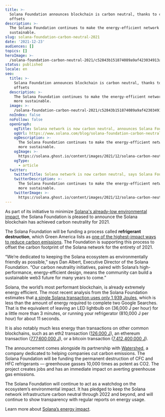 ```yaml
---
title: >-
  Solana Foundation announces blockchain is carbon neutral, thanks to carbon
  offsets
description: >-
  The Solana Foundation continues to make the energy-efficient network even more
  sustainable.
slug: solana-foundation-carbon-neutral-2021
date: '2021-12-23'
audiences: []
topics: []
heroImage: >-
  /solana-foundation-carbon-neutral-2021/c52843b151874089a9af423034913a02.png
status: published
locale: en
seo:
  title: >-
    Solana Foundation announces blockchain is carbon neutral, thanks to carbon
    offsets
  description: >-
    The Solana Foundation continues to make the energy-efficient network even
    more sustainable.
  image: >-
    /solana-foundation-carbon-neutral-2021/c52843b151874089a9af423034913a02.png
  noIndex: false
  noFollow: false
  openGraph:
    ogTitle: Solana network is now carbon neutral, announces Solana Foundation
    ogUrl: https://www.solana.com/blog/solana-foundation-carbon-neutral-2021
    ogDescription: >-
      The Solana Foundation continues to make the energy-efficient network even
      more sustainable.
    ogImage: >-
      https://solana.ghost.io/content/images/2021/12/solana-carbon-neutral-2021.png
    ogType:
      - article
  twitter:
    twitterTitle: Solana network is now carbon neutral, says Solana Foundation
    twitterDescription: >-
      The Solana Foundation continues to make the energy-efficient network even
      more sustainable.
    twitterImage: >-
      https://solana.ghost.io/content/images/2021/12/solana-carbon-neutral-2021.png
---
```


As part of its initiative to minimize [Solana's already-low environmental impact](https://solana.com/news/solana-energy-usage-report-november-2021/?ref=solana.ghost.io), the Solana Foundation is pleased to announce the Solana blockchain has achieved carbon neutrality for 2021.

The Solana Foundation will be funding a process called **refrigerant destruction**, which Green America lists as [one of the highest-impact ways to reduce carbon emissions](https://www.greenamerica.org/climate-change-100-reasons-hope/top-10-solutions-reverse-climate-change?ref=solana.ghost.io). The Foundation is supporting this process to offset the carbon footprint of the Solana network for the entirety of 2021.

“We’re dedicated to keeping the Solana ecosystem as environmentally friendly as possible,” says Dan Albert, Executive Director of the Solana Foundation. “Our carbon neutrality initiatives, paired with Solana’s high-performance, energy-efficient design, means the community can build a sustainable web3 future for many years to come.”

Solana, the world’s most performant blockchain, is already extremely energy efficient. The most recent analysis from the Solana Foundation estimates that [a single Solana transaction uses only 1,939 Joules](https://docs.google.com/document/d/1gzRfoZwmODYRqv5170fuUaf-GXHHbpeYBU6r95YZjzs/edit?usp=sharing&ref=solana.ghost.io), which is less than the amount of energy required to complete two Google Searches. That is the equivalent of leaving an LED lightbulb on (36,000 J per hour) for a little more than 3 minutes, or running your refrigerator (810,000 J per hour) for about 11 seconds.

It is also notably much less energy than transactions on other common blockchains, such as an eth2 transaction ([126,000 J](https://blog.ethereum.org/2021/05/18/country-power-no-more/?ref=solana.ghost.io)), an ethereum transaction ([777,600,000 J](https://blog.ethereum.org/2021/05/18/country-power-no-more/?ref=solana.ghost.io)), or a bitcoin transaction ([7,412,400,000 J](https://digiconomist.net/bitcoin-energy-consumption?ref=solana.ghost.io)).

The announcement comes alongside its partnership with [Watershed](https://watershedclimate.com/?ref=solana.ghost.io), a company dedicated to helping companies cut carbon emissions. The Solana Foundation will be funding the permanent destruction of CFC and HFC refrigerants — greenhouse gasses 10,000 times as potent as CO2. The project creates jobs and has an immediate impact on averting greenhouse gas emissions.

The Solana Foundation will continue to act as a watchdog on the ecosystem’s environmental impact. It has pledged to keep the Solana network infrastructure carbon neutral through 2022 and beyond, and will continue to show transparency with regular reports on energy usage.

Learn more about [Solana’s energy impact](https://solana.com/news/solana-energy-usage-report-november-2021?ref=solana.ghost.io).
